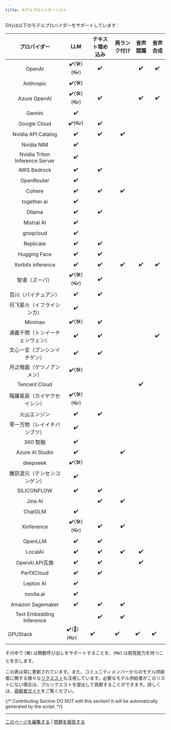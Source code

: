 ```yaml
---
title: モデルプロバイダーリスト
---
```


Difyは以下のモデルプロバイダーをサポートしています：

<table>
  <thead>
    <tr>
      <th align="center">プロバイダー</th>
      <th align="center">LLM</th>
      <th align="center">テキスト埋め込み</th>
      <th align="center">再ランク付け</th>
      <th align="center">音声認識</th>
      <th align="center">音声合成</th>
    </tr>
  </thead>
  <tbody>
    <tr>
      <td align="center">OpenAI</td>
      <td align="center">✔️(🛠️)(👓)</td>
      <td align="center">✔️</td>
      <td align="center"></td>
      <td align="center">✔️</td>
      <td align="center">✔️</td>
    </tr>
    <tr>
      <td align="center">Anthropic</td>
      <td align="center">✔️(🛠️)</td>
      <td align="center"></td>
      <td align="center"></td>
      <td align="center"></td>
      <td align="center"></td>
    </tr>
    <tr>
      <td align="center">Azure OpenAI</td>
      <td align="center">✔️(🛠️)(👓)</td>
      <td align="center">✔️</td>
      <td align="center"></td>
      <td align="center">✔️</td>
      <td align="center">✔️</td>
    </tr>
    <tr>
      <td align="center">Gemini</td>
      <td align="center">✔️</td>
      <td align="center"></td>
      <td align="center"></td>
      <td align="center"></td>
      <td align="center"></td>
    </tr>        
    <tr>
      <td align="center">Google Cloud</td>
      <td align="center">✔️(👓)</td>
      <td align="center">✔️</td>
      <td align="center"></td>
      <td align="center"></td>
      <td align="center"></td>
    </tr>
    <tr>
      <td align="center">Nvidia API Catalog</td>
      <td align="center">✔️</td>
      <td align="center">✔️</td>
      <td align="center">✔️</td>
      <td align="center"></td>
      <td align="center"></td>
    </tr>
    <tr>
      <td align="center">Nvidia NIM</td>
      <td align="center">✔️</td>
      <td align="center"></td>
      <td align="center"></td>
      <td align="center"></td>
      <td align="center"></td>
    </tr>
    <tr>
      <td align="center">Nvidia Triton Inference Server</td>
      <td align="center">✔️</td>
      <td align="center"></td>
      <td align="center"></td>
      <td align="center"></td>
      <td align="center"></td>
    </tr>        
    <tr>
      <td align="center">AWS Bedrock</td>
      <td align="center">✔️</td>
      <td align="center">✔️</td>
      <td align="center"></td>
      <td align="center"></td>
      <td align="center"></td>
    </tr>
    <tr>
      <td align="center">OpenRouter</td>
      <td align="center">✔️</td>
      <td align="center"></td>
      <td align="center"></td>
      <td align="center"></td>
      <td align="center"></td>
    </tr>        
    <tr>
      <td align="center">Cohere</td>
      <td align="center">✔️</td>
      <td align="center">✔️</td>
      <td align="center">✔️</td>
      <td align="center"></td>
      <td align="center"></td>
    </tr>
    <tr>
      <td align="center">together.ai</td>
      <td align="center">✔️</td>
      <td align="center"></td>
      <td align="center"></td>
      <td align="center"></td>
      <td align="center"></td>
    </tr>
    <tr>
      <td align="center">Ollama</td>
      <td align="center">✔️</td>
      <td align="center">✔️</td>
      <td align="center"></td>
      <td align="center"></td>
      <td align="center"></td>
    </tr>
    <tr>
      <td align="center">Mistral AI</td>
      <td align="center">✔️</td>
      <td align="center"></td>
      <td align="center"></td>
      <td align="center"></td>
      <td align="center"></td>
    </tr>
    <tr>
      <td align="center">groqcloud</td>
      <td align="center">✔️</td>
      <td align="center"></td>
      <td align="center"></td>
      <td align="center"></td>
      <td align="center"></td>
    </tr>        
    <tr>
      <td align="center">Replicate</td>
      <td align="center">✔️</td>
      <td align="center">✔️</td>
      <td align="center"></td>
      <td align="center"></td>
      <td align="center"></td>
    </tr>
    <tr>
      <td align="center">Hugging Face</td>
      <td align="center">✔️</td>
      <td align="center">✔️</td>
      <td align="center"></td>
      <td align="center"></td>
      <td align="center"></td>
    </tr>
    <tr>
      <td align="center">Xorbits inference</td>
      <td align="center">✔️</td>
      <td align="center">✔️</td>
      <td align="center">✔️</td>
      <td align="center">✔️</td>
      <td align="center">✔️</td>
    </tr>        
    <tr>
      <td align="center">智谱（ズーパ）</td>
      <td align="center">✔️(🛠️)(👓)</td>
      <td align="center">✔️</td>
      <td align="center"></td>
      <td align="center"></td>
      <td align="center"></td>
    </tr>
    <tr>
      <td align="center">百川（バイチュアン）</td>
      <td align="center">✔️</td>
      <td align="center">✔️</td>
      <td align="center"></td>
      <td align="center"></td>
      <td align="center"></td>
    </tr>
    <tr>
      <td align="center">讯飞星火（イフライシンカ）</td>
      <td align="center">✔️</td>
      <td align="center"></td>
      <td align="center"></td>
      <td align="center"></td>
      <td align="center"></td>
    </tr>
    <tr>
      <td align="center">Minimax</td>
      <td align="center">✔️(🛠️)</td>
      <td align="center">✔️</td>
      <td align="center"></td>
      <td align="center"></td>
      <td align="center"></td>
    </tr>
    <tr>
      <td align="center">通義千問（トンイーチェンウェン）</td>
      <td align="center">✔️</td>
      <td align="center">✔️</td>
      <td align="center"></td>
      <td align="center"></td>
      <td align="center">✔️</td>
    </tr>
    <tr>
      <td align="center">文心一言（ブンシンイチゲン）</td>
      <td align="center">✔️</td>
      <td align="center">✔️</td>
      <td align="center"></td>
      <td align="center"></td>
      <td align="center"></td>
    </tr>
    <tr>
      <td align="center">月之暗面（ゲツノアンメン）</td>
      <td align="center">✔️(🛠️)</td>
      <td align="center"></td>
      <td align="center"></td>
      <td align="center"></td>
      <td align="center"></td>
    </tr>
    <tr>
      <td align="center">Tencent Cloud</td>
      <td align="center"></td>
      <td align="center"></td>
      <td align="center"></td>
      <td align="center">✔️</td>
      <td align="center"></td>
    </tr>
    <tr>
      <td align="center">階躍星辰（カイヤクセイシン）</td>
      <td align="center">✔️(🛠️)(👓)</td>
      <td align="center"></td>
      <td align="center"></td>
      <td align="center"></td>
      <td align="center"></td>
    </tr>
    <tr>
      <td align="center">火山エンジン</td>
      <td align="center">✔️</td>
      <td align="center">✔️</td>
      <td align="center"></td>
      <td align="center"></td>
      <td align="center"></td>
    </tr>        
    <tr>
      <td align="center">零一万物（レイイチバンブツ）</td>
      <td align="center">✔️</td>
      <td align="center"></td>
      <td align="center"></td>
      <td align="center"></td>
      <td align="center"></td>
    </tr>
    <tr>
      <td align="center">360 智脑</td>
      <td align="center">✔️</td>
      <td align="center"></td>
      <td align="center"></td>
      <td align="center"></td>
      <td align="center"></td>
    </tr>
    <tr>
      <td align="center">Azure AI Studio</td>
      <td align="center">✔️</td>
      <td align="center"></td>
      <td align="center">✔️</td>
      <td align="center"></td>
      <td align="center"></td>
    </tr>        
    <tr>
      <td align="center">deepseek</td>
      <td align="center">✔️(🛠️)</td>
      <td align="center"></td>
      <td align="center"></td>
      <td align="center"></td>
      <td align="center"></td>
    </tr>
    <tr>
      <td align="center">騰訊混元（テンセンコンゲン）</td>
      <td align="center">✔️</td>
      <td align="center"></td>
      <td align="center"></td>
      <td align="center"></td>
      <td align="center"></td>
    </tr>
    <tr>
      <td align="center">SILICONFLOW</td>
      <td align="center">✔️</td>
      <td align="center">✔️</td>
      <td align="center"></td>
      <td align="center"></td>
      <td align="center"></td>
    </tr>        
    <tr>
      <td align="center">Jina AI</td>
      <td align="center"></td>
      <td align="center">✔️</td>
      <td align="center">✔️</td>
      <td align="center"></td>
      <td align="center"></td>
    </tr>
    <tr>
      <td align="center">ChatGLM</td>
      <td align="center">✔️</td>
      <td align="center"></td>
      <td align="center"></td>
      <td align="center"></td>
      <td align="center"></td>
    </tr>
    <tr>
      <td align="center">Xinference</td>
      <td align="center">✔️(🛠️)(👓)</td>
      <td align="center">✔️</td>
      <td align="center">✔️</td>
      <td align="center"></td>
      <td align="center"></td>
    </tr>
    <tr>
      <td align="center">OpenLLM</td>
      <td align="center">✔️</td>
      <td align="center">✔️</td>
      <td align="center"></td>
      <td align="center"></td>
      <td align="center"></td>
    </tr>
    <tr>
      <td align="center">LocalAI</td>
      <td align="center">✔️</td>
      <td align="center">✔️</td>
      <td align="center">✔️</td>
      <td align="center">✔️</td>
      <td align="center"></td>
    </tr>
    <tr>
      <td align="center">OpenAI API互換</td>
      <td align="center">✔️</td>
      <td align="center">✔️</td>
      <td align="center"></td>
      <td align="center">✔️</td>
      <td align="center"></td>
    </tr>
    <tr>
      <td align="center">PerfXCloud</td>
      <td align="center">✔️</td>
      <td align="center">✔️</td>
      <td align="center"></td>
      <td align="center"></td>
      <td align="center"></td>
    </tr>
    <tr>
      <td align="center">Lepton AI</td>
      <td align="center">✔️</td>
      <td align="center"></td>
      <td align="center"></td>
      <td align="center"></td>
      <td align="center"></td>
    </tr>
    <tr>
      <td align="center">novita.ai</td>
      <td align="center">✔️</td>
      <td align="center"></td>
      <td align="center"></td>
      <td align="center"></td>
      <td align="center"></td>
    </tr>
    <tr>
      <td align="center">Amazon Sagemaker</td>
      <td align="center">✔️</td>
      <td align="center">✔️</td>
      <td align="center">✔️</td>
      <td align="center"></td>
      <td align="center"></td>
    </tr>
    <tr>
      <td align="center">Text Embedding Inference</td>
      <td align="center"></td>
      <td align="center">✔️</td>
      <td align="center">✔️</td>
      <td align="center"></td>
      <td align="center"></td>
    </tr>
    <tr>
      <td>GPUStack</td>
      <td>✔️(🔧️)(👓)</td>
      <td>✔️</td>
      <td>✔️</td>
      <td>✔️</td>
      <td>✔️</td>
    </tr>
  </tbody>
</table>

その中で (🛠️) は関数呼び出しをサポートすることを、(👓) は視覚能力を持つことを示します。

この表は常に更新されています。また、コミュニティメンバーからのモデル供給者に関する様々な[リクエスト](https://github.com/langgenius/dify/discussions/categories/ideas)も注視しています。必要なモデル供給者がこのリストにない場合は、プルリクエストを提出して貢献することができます。詳しくは、[貢献者ガイド](/ja-jp/community/contribution)をご覧ください。

{/*
Contributing Section
DO NOT edit this section!
It will be automatically generated by the script.
*/}

---

[このページを編集する](https://github.com/langgenius/dify-docs/edit/main/ja-jp/getting-started/readme/model-providers.mdx) | [問題を報告する](https://github.com/langgenius/dify-docs/issues/new?title=ドキュメントの問題%3A%20-provid&body=%23%23%20問題の説明%0A%3C%21--%20発見した問題について簡単に説明してください%20--%3E%0A%0A%23%23%20ページリンク%0Ahttps%3A%2F%2Fgithub.com%2Flanggenius%2Fdify-docs%2Fblob%2Fmain%2Fja-jp/getting-started/readme%2Fmodel-providers.mdx%0A%0A%23%23%20提案される変更%0A%3C%21--%20特定の変更案がある場合は、ここで説明してください%20--%3E%0A%0A%3C%21--%20ドキュメントの品質向上にご協力いただきありがとうございます！%20--%3E)

